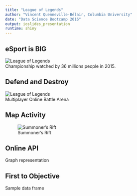 ```yaml
---
title: "League of Legends"
author: "Vincent Quenneville-Bélair, Columbia University"
date: "Data Science Bootcamp 2016"
output: ioslides_presentation
runtime: shiny
---
```


## eSport is BIG {.flexbox .vcenter}

![League of Legends](figures/world_championship_2015_small.jpg)
<br>Championship watched by 36 millions people in 2015.

<!-- http://www.lazygamer.net/genre/moba/viewership-2015-league-legends-world-championship-toppled-riots-expectations/ -->

## Defend and Destroy {.flexbox .vcenter}

![League of Legends](figures/game_example.jpg)
<br>Multiplayer Online Battle Arena

## Map Activity {.flexbox .vcenter}

![Summoner's Rift](figures/events.png)

## Online API

Graph representation

<!-- Basics stats 
Median game 35 min
Surrender 2% 
-->

## First to Objective

Sample data frame

<!-- Important factors? 
-->